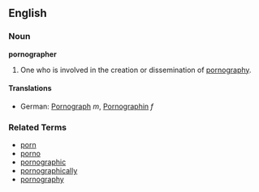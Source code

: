 ==English==

===Noun===
'''pornographer'''
#One who is involved in the creation or dissemination of [[pornography]].

====Translations====
*German: [[Pornograph]] ''m'', [[Pornographin]] ''f''

===Related Terms===
*[[porn]]
*[[porno]]
*[[pornographic]]
*[[pornographically]]
*[[pornography]]